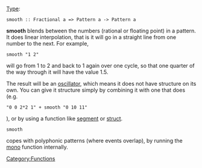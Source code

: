 {{DISPLAYTITLE:smooth}} 
[[Type signature|Type]]: <source inline>smooth :: Fractional a => Pattern a -> Pattern a</source>

'''smooth''' blends between the numbers (rational or floating point) in a pattern. It does linear interpolation, that is it will go in a straight line from one number to the next. For example, <source inline>smooth "1 2"</source> will go from 1 to 2 and back to 1 again over one cycle, so that one quarter of the way through it will have the value 1.5.

The result will be an [[Oscillators|oscillator]], which means it does not have structure on its own. You can give it structure simply by combining it with one that does (e.g. <source inline>"0 0 2*2 1" + smooth "0 10 11"</source>), or by using a function like [[segment]] or [[struct]].

<source inline>smooth</source> copes with polyphonic patterns (where events overlap), by running the [[mono]] function internally.

[[Category:Functions]]